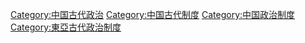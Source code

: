 [[Category:中国古代政治|Category:中国古代政治]]
[[Category:中国古代制度|Category:中国古代制度]]
[[Category:中国政治制度|Category:中国政治制度]]
[[Category:東亞古代政治制度|Category:東亞古代政治制度]]